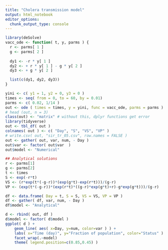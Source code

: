 ```yaml
---
title: "Cholera transmission model"
output: html_notebook
editor_options: 
  chunk_output_type: console
---
```


```r

library(deSolve)
vacc_ode <- function( t, y, parms ) {
  r <- parms[ 1 ]
  g <- parms[ 2 ]
  
  dy1 <- -r * y[ 1 ]
  dy2 <- + r * y[ 1 ] - g * y[ 2 ]
  dy3 <- + g * y[ 2 ] 

  list(c(dy1, dy2, dy3))
}

yini <- c( y1 = 1, y2 = 0, y3 = 0 )
times <- seq( from = 0, to = 60, by = 0.01)
parms <- c( 0.02, 1/14 )
out <- ode ( times = times, y = yini, func = vacc_ode, parms = parms )
# head (out, n = 3)
class(out) <- "matrix" # without this, dplyr functions get error
library(tidyverse)
out <- tbl_df( out )
colnames( out ) <- c( "Day", "S", "VS", "VP" )
# write.csv( out, "sir_tr_05.csv", row.names = FALSE )
out <- gather( out, var, num, - Day )
out$var <- factor( out$var  )
out$model <- "Numerical"

## Analytical solutions
r <- parms[1]
g <- parms[2]
t <- times
S <- exp(-r*t)
VS <- (r*exp(t*(-g-r))*(exp(g*t)-exp(r*t)))/(g-r)
VP <- (exp(t*(-g-r))*(exp(r*t)*((g-r)*exp(g*t)+r)-g*exp(g*t)))/(g-r)

df <- data.frame( Day = t, S = S, VS = VS, VP = VP )
df <- gather( df, var, num, - Day )
df$model <- "Analytical"

d <- rbind( out, df )
d$model <- factor( d$model )
ggplot( d ) + 
    geom_line( aes( x=Day, y=num, color=var ) ) +
    labs( x="Time (day)", y="Fraction of population", color="Status" ) + 
    facet_wrap(.~model)
    theme( legend.position=c(0.85,0.45) )


```

